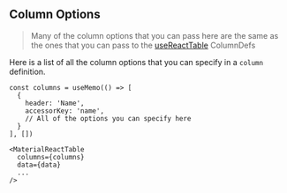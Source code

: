 
<Head>
  <title>Material React Table Docs - Column Options</title>
</Head>

## Column Options

> Many of the column options that you can pass here are the same as the ones that you can pass to the [useReactTable](https://tanstack.com/table/v8/docs/api/core/column-def) ColumnDefs

Here is a list of all the column options that you can specify in a `column` definition.

```tsx
const columns = useMemo(() => [
  {
    header: 'Name',
    accessorKey: 'name',
    // All of the options you can specify here
  }
], [])

<MaterialReactTable
  columns={columns}
  data={data}
  ...
/>
```

<ColumnOptionsTable />

<SourceCode />
